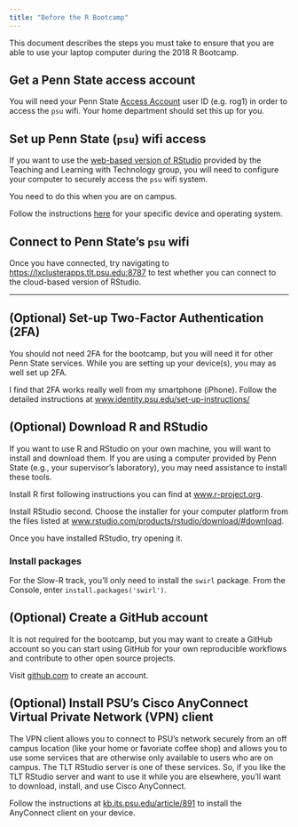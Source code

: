 ```yaml
---
title: "Before the R Bootcamp"
---
```


This document describes the steps you must take to ensure that you are able to use your laptop computer during the 2018 R Bootcamp.

## Get a Penn State access account

You will need your Penn State [Access Account](http://www.identity.psu.edu/services/authentication-services/access-accounts/) user ID (e.g. rog1) in order to access the `psu` wifi.
Your home department should set this up for you.

## Set up Penn State (`psu`) wifi access

If you want to use the [web-based version of RStudio](rstudio-server-tlt.html) provided by the Teaching and Learning with Technology group, you will need to configure your computer to securely access the `psu` wifi system.

You need to do this when you are on campus.

Follow the instructions [here](http://wireless.psu.edu/wireless.html) for your specific device and operating system.

## Connect to Penn State's `psu` wifi

Once you have connected, try navigating to <https://lxclusterapps.tlt.psu.edu:8787> to test whether you can connect to the cloud-based version of RStudio.

***

## (Optional) Set-up Two-Factor Authentication (2FA)

You should not need 2FA for the bootcamp, but you will need it for other Penn State services.
While you are setting up your device(s), you may as well set up 2FA.

I find that 2FA works really well from my smartphone (iPhone).
Follow the detailed instructions at [www.identity.psu.edu/set-up-instructions/](https://www.identity.psu.edu/set-up-instructions/)

## (Optional) Download R and RStudio

If you want to use R and RStudio on your own machine, you will want to install and download them.
If you are using a computer provided by Penn State (e.g., your supervisor's laboratory), you may need assistance to install these tools.

Install R first following instructions you can find at [www.r-project.org](https://www.r-project.org/).

Install RStudio second.
Choose the installer for your computer platform from the files listed at [www.rstudio.com/products/rstudio/download/#download](https://www.rstudio.com/products/rstudio/download/#download).

Once you have installed RStudio, try opening it.

### Install packages

For the Slow-R track, you'll only need to install the `swirl` package.
From the Console, enter `install.packages('swirl')`.

## (Optional) Create a GitHub account

It is not required for the bootcamp, but you may want to create a GitHub account so you can start using GitHub for your own reproducible workflows and contribute to other open source projects.

Visit [github.com](https://github.com) to create an account.

## (Optional) Install PSU's Cisco AnyConnect Virtual Private Network (VPN) client

The VPN client allows you to connect to PSU's network securely from an off campus location (like your home or favoriate coffee shop) and allows you to use some services that are otherwise only available to users who are on campus.
The TLT RStudio server is one of these services.
So, if you like the TLT RStudio server and want to use it while you are elsewhere, you'll want to download, install, and use Cisco AnyConnect.

Follow the instructions at [kb.its.psu.edu/article/891](http://kb.its.psu.edu/article/891) to install the AnyConnect client on your device.
